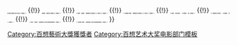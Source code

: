 {{navbox
|name   =百想藝術大獎電影部門男配角獎
|title  = [[百想藝術大獎|<span style="color: white ">百想藝術大獎</span>]]電影部門男配角獎
|bodyclass = hlist
|titlestyle = background: #2A0066; color:white;
|groupstyle = background: #2A0066; color:white;

|group1 = 1970年代
|list1 = 
* 1970 -
* 1971 -
* 1972 -
* 1973 -
* 1974 -
* 1975 -
* 1976 -
* 1977 張赫
* 1978 -
* 1979 -

|group2 = 2010年代
|list2 =
* 2010 -
* 2011 -
* 2012 -
* 2013 [[馬東石]]
* 2014 [[李政宰]]
* 2015 [[柳海真]]
* 2016 [[李璟榮]]
* 2017 [[金義聖]]
* 2018 [[朴喜洵]]
* 2019 [[金柱赫]]<small>（追授）</small>

|group3 = 2020年代
|list3 =
* 2020 [[李光洙_(演員)|李光洙]]
* 2021 [[朴正民]]
* 2022 [[趙宇鎮]]

|belowstyle = background: #2A0066
|below = <span style="font-size:smaller;">[[Template:百想藝術大獎電影部門大獎|<span style="color:#FFFFFF">大獎</span>]] {{!}} [[Template:百想藝術大獎電影部門作品獎|<span style="color:#FFFFFF">作品獎</span>]] {{!}} [[Template:百想藝術大獎電影部門導演獎|<span style="color:#FFFFFF">導演獎</span>]] {{!}} [[Template:百想藝術大獎電影部門最佳演技男演員|<span style="color:#FFFFFF">男子演技獎</span>]] {{!}} [[Template:百想藝術大獎電影部門最佳演技女演員|<span style="color:#FFFFFF">女子演技獎</span>]] {{!}} [[Template:百想藝術大獎電影部門男配角獎|<span style="color:#FFFFFF">男配角獎</span>]] {{!}} [[Template:百想藝術大獎電影部門女配角獎|<span style="color:#FFFFFF">女配角獎</span>]] {{!}} [[Template:百想藝術大獎電影部門男新人演技獎|<span style="color:#FFFFFF">男子新人獎</span>]] {{!}} [[Template:百想藝術大獎電影部門女新人演技獎|<span style="color:#FFFFFF">女子新人獎</span>]] </span>
}}<includeonly>[[Category:百想藝術大獎獲獎者]]</includeonly><noinclude>
[[Category:百想艺术大奖电影部门模板‎]]
</noinclude>